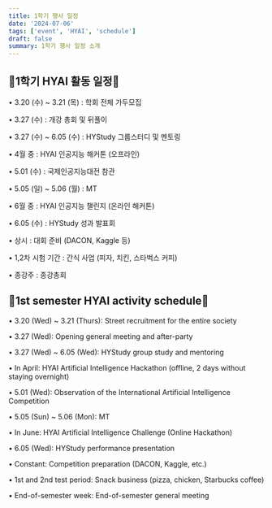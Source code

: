```yaml
---
title: 1학기 행사 일정
date: '2024-07-06'
tags: ['event', 'HYAI', 'schedule']
draft: false
summary: 1학기 행사 일정 소개
---
```


## 📌1학기 HYAI 활동 일정📌

• 3.20 (수) ~ 3.21 (목) : 학회 전체 가두모집

• 3.27 (수) : 개강 총회 및 뒤풀이

• 3.27 (수) ~ 6.05 (수) : HYStudy 그룹스터디 및 멘토링

• 4월 중 : HYAI 인공지능 해커톤 (오프라인)

• 5.01 (수) : 국제인공지능대전 참관

• 5.05 (일) ~ 5.06 (월) : MT

• 6월 중 : HYAI 인공지능 챌린지 (온라인 해커톤)

• 6.05 (수) : HYStudy 성과 발표회

• 상시 : 대회 준비 (DACON, Kaggle 등)

• 1,2차 시험 기간 : 간식 사업 (피자, 치킨, 스타벅스 커피)

• 종강주 : 종강총회

## 📌1st semester HYAI activity schedule📌

• 3.20 (Wed) ~ 3.21 (Thurs): Street recruitment for the entire society

• 3.27 (Wed): Opening general meeting and after-party

• 3.27 (Wed) ~ 6.05 (Wed): HYStudy group study and mentoring

• In April: HYAI Artificial Intelligence Hackathon (offline, 2 days without staying overnight)

• 5.01 (Wed): Observation of the International Artificial Intelligence Competition

• 5.05 (Sun) ~ 5.06 (Mon): MT

• In June: HYAI Artificial Intelligence Challenge (Online Hackathon)

• 6.05 (Wed): HYStudy performance presentation

• Constant: Competition preparation (DACON, Kaggle, etc.)

• 1st and 2nd test period: Snack business (pizza, chicken, Starbucks coffee)

• End-of-semester week: End-of-semester general meeting